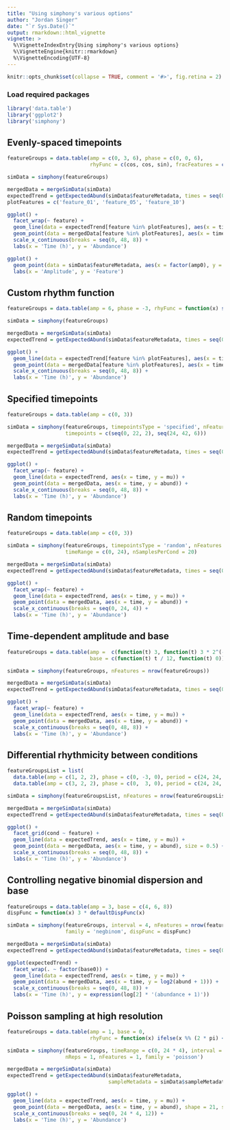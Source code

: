 ```yaml
---
title: "Using simphony's various options"
author: "Jordan Singer"
date: "`r Sys.Date()`"
output: rmarkdown::html_vignette
vignette: >
  %\VignetteIndexEntry{Using simphony's various options}
  %\VignetteEngine{knitr::rmarkdown}
  %\VignetteEncoding{UTF-8}
---
```


```r
knitr::opts_chunk$set(collapse = TRUE, comment = '#>', fig.retina = 2)
```

### Load required packages
```r
library('data.table')
library('ggplot2')
library('simphony')
```

## Evenly-spaced timepoints
```r
featureGroups = data.table(amp = c(0, 3, 6), phase = c(0, 0, 6),
                           rhyFunc = c(cos, cos, sin), fracFeatures = c(0.1, 0.8, 0.1))

simData = simphony(featureGroups)

mergedData = mergeSimData(simData)
expectedTrend = getExpectedAbund(simData$featureMetadata, times = seq(0, 48, 0.25))
plotFeatures = c('feature_01', 'feature_05', 'feature_10')

ggplot() +
  facet_wrap(~ feature) +
  geom_line(data = expectedTrend[feature %in% plotFeatures], aes(x = time, y = mu)) +
  geom_point(data = mergedData[feature %in% plotFeatures], aes(x = time, y = abund)) +
  scale_x_continuous(breaks = seq(0, 48, 8)) +
  labs(x = 'Time (h)', y = 'Abundance')

ggplot() +
  geom_point(data = simData$featureMetadata, aes(x = factor(amp0), y = factor(feature))) +
  labs(x = 'Amplitude', y = 'Feature')
```

## Custom rhythm function
```r
featureGroups = data.table(amp = 6, phase = -3, rhyFunc = function(x) sign(sin(x)))

simData = simphony(featureGroups)

mergedData = mergeSimData(simData)
expectedTrend = getExpectedAbund(simData$featureMetadata, times = seq(0, 48, 0.1))

ggplot() +
  geom_line(data = expectedTrend[feature %in% plotFeatures], aes(x = time, y = mu)) +
  geom_point(data = mergedData[feature %in% plotFeatures], aes(x = time, y = abund)) +
  scale_x_continuous(breaks = seq(0, 48, 8)) +
  labs(x = 'Time (h)', y = 'Abundance')
```

## Specified timepoints
```r
featureGroups = data.table(amp = c(0, 3))

simData = simphony(featureGroups, timepointsType = 'specified', nFeatures = nrow(featureGroups),
                   timepoints = c(seq(0, 22, 2), seq(24, 42, 6)))

mergedData = mergeSimData(simData)
expectedTrend = getExpectedAbund(simData$featureMetadata, times = seq(0, 48, 0.25))

ggplot() +
  facet_wrap(~ feature) +
  geom_line(data = expectedTrend, aes(x = time, y = mu)) +
  geom_point(data = mergedData, aes(x = time, y = abund)) +
  scale_x_continuous(breaks = seq(0, 48, 8)) +
  labs(x = 'Time (h)', y = 'Abundance')
```

## Random timepoints
```r
featureGroups = data.table(amp = c(0, 3))

simData = simphony(featureGroups, timepointsType = 'random', nFeatures = nrow(featureGroups),
                   timeRange = c(0, 24), nSamplesPerCond = 20)

mergedData = mergeSimData(simData)
expectedTrend = getExpectedAbund(simData$featureMetadata, times = seq(0, 24, 0.25))

ggplot() +
  facet_wrap(~ feature) +
  geom_line(data = expectedTrend, aes(x = time, y = mu)) +
  geom_point(data = mergedData, aes(x = time, y = abund)) +
  scale_x_continuous(breaks = seq(0, 24, 4)) +
  labs(x = 'Time (h)', y = 'Abundance')
```

## Time-dependent amplitude and base
```r
featureGroups = data.table(amp =  c(function(t) 3, function(t) 3 * 2^(-t / 24)),
                           base = c(function(t) t / 12, function(t) 0))

simData = simphony(featureGroups, nFeatures = nrow(featureGroups))

mergedData = mergeSimData(simData)
expectedTrend = getExpectedAbund(simData$featureMetadata, times = seq(0, 48, 0.25))

ggplot() +
  facet_wrap(~ feature) +
  geom_line(data = expectedTrend, aes(x = time, y = mu)) +
  geom_point(data = mergedData, aes(x = time, y = abund)) +
  scale_x_continuous(breaks = seq(0, 48, 8)) +
  labs(x = 'Time (h)', y = 'Abundance')
```

## Differential rhythmicity between conditions
```r
featureGroupsList = list(
  data.table(amp = c(1, 2, 2), phase = c(0, -3, 0), period = c(24, 24, 22)),
  data.table(amp = c(3, 2, 2), phase = c(0,  3, 0), period = c(24, 24, 26)))

simData = simphony(featureGroupsList, nFeatures = nrow(featureGroupsList[[1]]))

mergedData = mergeSimData(simData)
expectedTrend = getExpectedAbund(simData$featureMetadata, times = seq(0, 48, 0.25))

ggplot() +
  facet_grid(cond ~ feature) +
  geom_line(data = expectedTrend, aes(x = time, y = mu)) +
  geom_point(data = mergedData, aes(x = time, y = abund), size = 0.5) +
  scale_x_continuous(breaks = seq(0, 48, 8)) +
  labs(x = 'Time (h)', y = 'Abundance')
```

## Controlling negative binomial dispersion and base
```r
featureGroups = data.table(amp = 3, base = c(4, 6, 8))
dispFunc = function(x) 3 * defaultDispFunc(x)

simData = simphony(featureGroups, interval = 4, nFeatures = nrow(featureGroups),
                   family = 'negbinom', dispFunc = dispFunc)

mergedData = mergeSimData(simData)
expectedTrend = getExpectedAbund(simData$featureMetadata, times = seq(0, 48, 0.25))

ggplot(expectedTrend) +
  facet_wrap(. ~ factor(base0)) +
  geom_line(data = expectedTrend, aes(x = time, y = mu)) +
  geom_point(data = mergedData, aes(x = time, y = log2(abund + 1))) +
  scale_x_continuous(breaks = seq(0, 48, 8)) +
  labs(x = 'Time (h)', y = expression(log[2] * '(abundance + 1)'))
```

## Poisson sampling at high resolution
```r
featureGroups = data.table(amp = 1, base = 0,
                           rhyFunc = function(x) ifelse(x %% (2 * pi) < pi, 0.5, 4))

simData = simphony(featureGroups, timeRange = c(0, 24 * 4), interval = 0.1,
                   nReps = 1, nFeatures = 1, family = 'poisson')

mergedData = mergeSimData(simData)
expectedTrend = getExpectedAbund(simData$featureMetadata,
                                 sampleMetadata = simData$sampleMetadata)

ggplot() +
  geom_line(data = expectedTrend, aes(x = time, y = mu)) +
  geom_point(data = mergedData, aes(x = time, y = abund), shape = 21, size = 1) +
  scale_x_continuous(breaks = seq(0, 24 * 4, 12)) +
  labs(x = 'Time (h)', y = 'Abundance')
```

